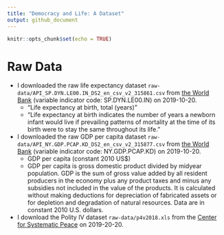 ```yaml
---
title: "Democracy and Life: A Dataset"
output: github_document
---
```


```r
knitr::opts_chunk$set(echo = TRUE)
```

# Raw Data

- I downloaded the raw life expectancy dataset `raw-data/API_SP.DYN.LE00.IN_DS2_en_csv_v2_315861.csv` from [the World Bank](https://data.worldbank.org/indicator/sp.dyn.le00.in?most_recent_year_desc=false&view=map) (variable indicator code: SP.DYN.LE00.IN) on 2019-10-20. 
   - "Life expectancy at birth, total (years)"
   - "Life expectancy at birth indicates the number of years a newborn infant would live if prevailing patterns of mortality at the time of its birth were to stay the same throughout its life."
- I downloaded the raw GDP per capita dataset `raw-data/API_NY.GDP.PCAP.KD_DS2_en_csv_v2_315877.csv` from [the World Bank](https://data.worldbank.org/indicator/NY.GDP.PCAP.KD) (variable indicator code: NY.GDP.PCAP.KD) on 2019-10-20. 
    - GDP per capita (constant 2010 US$)
    - GDP per capita is gross domestic product divided by midyear population. GDP is the sum of gross value added by all resident producers in the economy plus any product taxes and minus any subsidies not included in the value of the products. It is calculated without making deductions for depreciation of fabricated assets or for depletion and degradation of natural resources. Data are in constant 2010 U.S. dollars.
- I download the Polity IV dataset `raw-data/p4v2018.xls` from the [Center for Systematic Peace](http://www.systemicpeace.org/inscrdata.html) on 2019-20-20.
